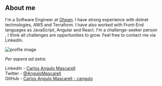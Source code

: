 
## About me

I'm a Software Engineer at [Ohpen](https://ohpen.com). I have strong experience with dotnet technologies, AWS and Terraform. I have also worked with Front-End languages as JavaScript, Angular and React. I'm a challenge-seeker person , I think all challenges are opportunities to grow. Feel free to contact me via LinkedIn.

![profile image](https://github.com/cangulo/cangulo/raw/main/profile_picture_aboutme_post_area.png)

_Per aspera ad astra._

LinkedIn - [Carlos Angulo Mascarell](https://www.linkedin.com/in/angulomascarell)  
Twitter - [@AnguloMascarell](https://twitter.com/angulomascarell)  
GitHub - [Carlos Angulo Mascarell - cangulo](https://github.com/cangulo)

<LinkedInBadge/>